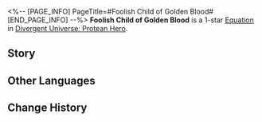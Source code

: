 <%-- [PAGE_INFO]
PageTitle=#Foolish Child of Golden Blood#
[END_PAGE_INFO] --%>
{{Equation Infobox
|period   = Protean Hero
|rarity   = 1
|path1    = Destruction*2
|path2    = The Hunt*2
|effect   = When an enemy target is defeated, increase the Charging Efficiency of "{{Extra Effect|Blazar|61000051}}" by {{Color|h|18%}} up to a maximum of {{Color|h|3}} stack(s). Also, restores HP for all allies equal to {{Color|h|30%}} of their respective Max HP.
|mentions = Kephale
}}
'''Foolish Child of Golden Blood''' is a 1-star [[Divergent Universe: Protean Hero/Equations|Equation]] in [[Divergent Universe: Protean Hero]].

==Story==
{{Description|I hate those fools and detest the shameful tragedy of mankind turning their weapons against each other.<br />The golden blood bestowed by the gods failed to revive the golden age,<br />And supernatural strength is not a synonym for virtue. Greedy souls ultimately succumb to the power of bloodlines.<br />I've witnessed armored warriors shattering city walls, robe-clad figures halting time,<br />Silent ones awakening molten lava, and the Faceless ascending to the throne.<br />The spears aimed at doom are turned against mankind themselves.<br />Benedictions, far more precious than gold, are traded for glory, wealth, and power.<br />People slay neighboring generals to prove their strength,<br />And destroy thriving city-states to uphold their fame!<br />Clashes among golden blood, wars fought over gold,<br />And prophecies for the Throne of Worlds &mdash; how many conquests have commenced in your name!}}
<!--
==Gameplay Notes==
* 
-->
==Other Languages==
{{Other Languages
|en   = Foolish Child of Golden Blood
|zhs  = 金血愚子
|zht  = 金血愚子
|ja   = {{Rubi|黄金|おうごん}}の{{Rubi|血|ち}}を{{Rubi|受|う}}け{{Rubi|継|つ}}ぐ{{Rubi|愚者|ぐしゃ}}
|ko   = 황금 피의 어리석은 자
|es   = Necio de sangre dorada
|fr   = Enfant insensé du sang doré
|ru   = Глупое дитя золотой крови
|th   = คนเขลาโลหิตทอง
|vi   = Kẻ Ngốc Máu Vàng
|de   = Törichtes Kind aus goldenem Blut
|id   = Foolish Child of Golden Blood
|pt   = Criança Tola de Sangue Dourado
}}

==Change History==
{{Change History|3.1}}